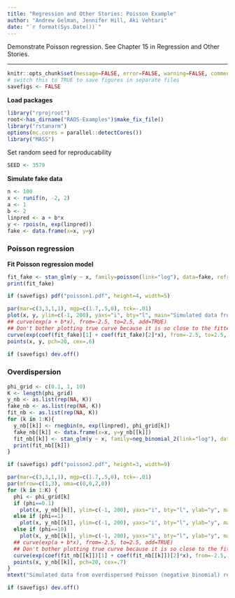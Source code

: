 ```yaml
---
title: "Regression and Other Stories: Poisson Example"
author: "Andrew Gelman, Jennifer Hill, Aki Vehtari"
date: "`r format(Sys.Date())`"
---
```

Demonstrate Poisson regression. See Chapter 15 in
Regression and Other Stories.

-------------


```r
knitr::opts_chunk$set(message=FALSE, error=FALSE, warning=FALSE, comment=NA)
# switch this to TRUE to save figures in separate files
savefigs <- FALSE
```

**Load packages**

```r
library("rprojroot")
root<-has_dirname("RAOS-Examples")$make_fix_file()
library("rstanarm")
options(mc.cores = parallel::detectCores())
library("MASS")
```

Set random seed for reproducability

```r
SEED <- 3579
```

**Simulate fake data**

```r
n <- 100
x <- runif(n, -2, 2)
a <- 1
b <- 2
linpred <- a + b*x
y <- rpois(n, exp(linpred))
fake <- data.frame(x=x, y=y)
```

### Poisson regression

**Fit Poisson regression model**

```r
fit_fake <- stan_glm(y ~ x, family=poisson(link="log"), data=fake, refresh=0)
print(fit_fake)

```
```r
if (savefigs) pdf("poisson1.pdf", height=4, width=5)
```



```r
par(mar=c(3,3,1,1), mgp=c(1.7,.5,0), tck=-.01)
plot(x, y, ylim=c(-1, 200), yaxs="i", bty="l", main="Simulated data from Poisson regression", cex.main=0.9, type="n")
## curve(exp(a + b*x), from=-2.5, to=2.5, add=TRUE)
## Don't bother plotting true curve because it is so close to the fitted curve
curve(exp(coef(fit_fake)[1] + coef(fit_fake)[2]*x), from=-2.5, to=2.5, add=TRUE)
points(x, y, pch=20, cex=.6)
```
```r
if (savefigs) dev.off()
```

### Overdispersion


```r
phi_grid <- c(0.1, 1, 10)
K <- length(phi_grid)
y_nb <- as.list(rep(NA, K))
fake_nb <- as.list(rep(NA, K))
fit_nb <- as.list(rep(NA, K))
for (k in 1:K){
  y_nb[[k]] <- rnegbin(n, exp(linpred), phi_grid[k])
  fake_nb[[k]] <- data.frame(x=x, y=y_nb[[k]])
  fit_nb[[k]] <- stan_glm(y ~ x, family=neg_binomial_2(link="log"), data=fake, refresh=0)
  print(fit_nb[[k]])
}

```
```r
if (savefigs) pdf("poisson2.pdf", height=3, width=9)
```



```r
par(mar=c(3,3,1,1), mgp=c(1.7,.5,0), tck=-.01)
par(mfrow=c(1,3), oma=c(0,0,2,0))
for (k in 1:K) {
  phi <- phi_grid[k]
  if (phi==0.1)
    plot(x, y_nb[[k]], ylim=c(-1, 200), yaxs="i", bty="l", ylab="y", main=expression(paste(phi, " = ", 0.1)), type="n")
  else if (phi==1)
    plot(x, y_nb[[k]], ylim=c(-1, 200), yaxs="i", bty="l", ylab="y", main=expression(paste(phi, " = ", 1)), type="n")
  else if (phi==10)
    plot(x, y_nb[[k]], ylim=c(-1, 200), yaxs="i", bty="l", ylab="y", main=expression(paste(phi, " = ", 10)), type="n")
  ## curve(exp(a + b*x), from=-2.5, to=2.5, add=TRUE)
  ## Don't bother plotting true curve because it is so close to the fitted curve
  curve(exp(coef(fit_nb[[k]])[1] + coef(fit_nb[[k]])[2]*x), from=-2.5, to=2.5, add=TRUE)
  points(x, y_nb[[k]], pch=20, cex=.7)
}
mtext("Simulated data from overdispersed Poisson (negative binomial) regression", outer=TRUE, side=3, line=1, cex=0.8)
```
```r
if (savefigs) dev.off()
```

